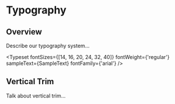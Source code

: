 
<Meta title='Foundations/Typography' />


# Typography

## Overview

Describe our typography system...

<Typeset
	fontSizes={[14, 16, 20, 24, 32, 40]}
	fontWeight={'regular'}
	sampleText={SampleText}
	fontFamily={'arial'}
/>

## Vertical Trim

Talk about vertical trim...
